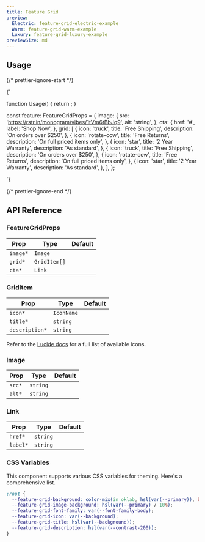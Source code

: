 ```yaml
---
title: Feature Grid
preview:
  Electric: feature-grid-electric-example
  Warm: feature-grid-warm-example
  Luxury: feature-grid-luxury-example
previewSize: md
---
```


## Usage

{/* prettier-ignore-start */}

<CodeBlock lang="ts">{`

function Usage() {
    return <FeatureGrid cta={feature.cta} grid={feature.grid} image={feature.image} />;
}

const feature: FeatureGridProps = {
    image: {
      src: 'https://rstr.in/monogram/vibes/1tVm6tBbJq9',
      alt: 'string',
    },
    cta: {
      href: '#',
      label: 'Shop Now',
    },
    grid: [
      {
        icon: 'truck',
        title: 'Free Shipping',
        description: 'On orders over $250',
      },
      {
        icon: 'rotate-ccw',
        title: 'Free Returns',
        description: 'On full priced items only',
      },
      {
        icon: 'star',
        title: '2 Year Warranty',
        description: 'As standard',
      },
      {
        icon: 'truck',
        title: 'Free Shipping',
        description: 'On orders over $250',
      },
      {
        icon: 'rotate-ccw',
        title: 'Free Returns',
        description: 'On full priced items only',
      },
      {
        icon: 'star',
        title: '2 Year Warranty',
        description: 'As standard',
      },
    ],
};

`}
</CodeBlock>

{/* prettier-ignore-end */}

## API Reference

### FeatureGridProps

| Prop     | Type                                                 | Default |
| -------- | ---------------------------------------------------- | ------- |
| `image*` | `Image` <Tooltip content="See Image below"/>         |         |
| `grid*`  | `GridItem[]` <Tooltip content="See GridItem below"/> |         |
| `cta*`   | `Link` <Tooltip content="See Link below"/>           |         |

### GridItem

| Prop           | Type                                                                              | Default |
| -------------- | --------------------------------------------------------------------------------- | ------- |
| `icon*`        | `IconName` <Tooltip content="See the Lucide docs for a full list of icon names"/> |         |
| `title*`       | `string`                                                                          |         |
| `description*` | `string`                                                                          |         |

Refer to the [Lucide docs](https://lucide.dev/icons/) for a full list of available icons.

### Image

| Prop   | Type     | Default |
| ------ | -------- | ------- |
| `src*` | `string` |         |
| `alt*` | `string` |         |

### Link

| Prop     | Type     | Default |
| -------- | -------- | ------- |
| `href*`  | `string` |         |
| `label*` | `string` |         |

### CSS Variables

This component supports various CSS variables for theming. Here's a comprehensive list.

```css
:root {
  --feature-grid-background: color-mix(in oklab, hsl(var(--primary)), black 75%);
  --feature-grid-image-background: hsl(var(--primary) / 10%);
  --feature-grid-font-family: var(--font-family-body);
  --feature-grid-icon: var(--background);
  --feature-grid-title: hsl(var(--background));
  --feature-grid-description: hsl(var(--contrast-200));
}
```
